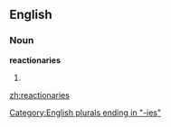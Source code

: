 ==English==

===Noun===
'''reactionaries'''

# {{plural of|[[reactionary]]}}

[[Category:English plurals ending in "-ies"]]

[[zh:reactionaries]]